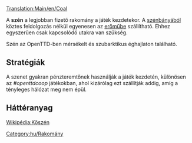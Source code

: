[[Translation:Main/en/Coal]]{{en/-}}
{{hu/Rakomány|név     = Szén
|kép     = Coal.png
|termeli = mérsékelt és szubarktikus éghajlaton [[Main/hu/Szénbánya|szénbánya]]
|fogadja = [[Main/hu/Erőmű|erőmű]]
}}

A '''szén''' a legjobban fizető rakomány a játék kezdetekor. A [[Main/hu/Szénbánya|szénbányából]] köztes feldolgozás nélkül egyenesen az [[Main/hu/Erőmű|erőműbe]] szállítható. Ehhez egyszerűen csak kapcsolódó utakra van szükség. 

Szén az OpenTTD-ben mérsékelt és szubarktikus éghajlaton található.

==Stratégiák==
A szenet gyakran pénzteremtőnek használják a játék kezdetén, különösen az ''#openttdcoop'' játékokban, ahol kizárólag ezt szállítják addig, amíg a tényleges hálózat meg nem épül.

==Háttéranyag==
[http://hu.wikipedia.org/wiki/Kőszén Wikipédia:Kőszén]

{{hu/Navbox Rakomány}}

[[Category:hu/Rakomány]]